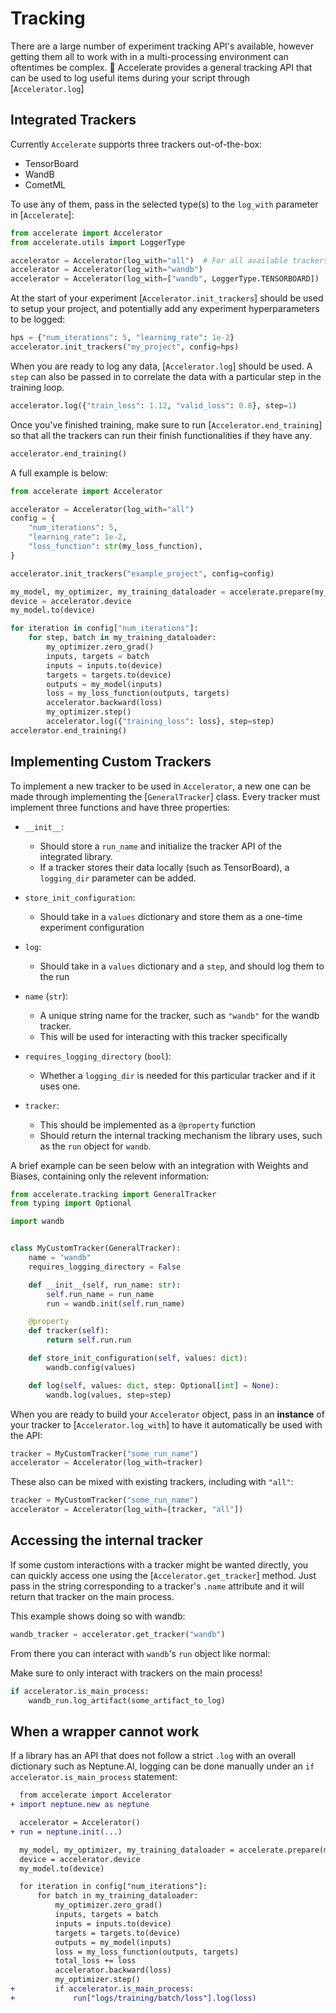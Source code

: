 <!--Copyright 2022 The HuggingFace Team. All rights reserved.

Licensed under the Apache License, Version 2.0 (the "License"); you may not use this file except in compliance with
the License. You may obtain a copy of the License at

http://www.apache.org/licenses/LICENSE-2.0

Unless required by applicable law or agreed to in writing, software distributed under the License is distributed on
an "AS IS" BASIS, WITHOUT WARRANTIES OR CONDITIONS OF ANY KIND, either express or implied. See the License for the
specific language governing permissions and limitations under the License.
-->

# Tracking

There are a large number of experiment tracking API's available, however getting them all to work with in a multi-processing environment can oftentimes be complex.
🤗 Accelerate provides a general tracking API that can be used to log useful items during your script through [`Accelerator.log`]

## Integrated Trackers

Currently `Accelerate` supports three trackers out-of-the-box:

- TensorBoard
- WandB
- CometML

To use any of them, pass in the selected type(s) to the `log_with` parameter in [`Accelerate`]:
```python
from accelerate import Accelerator
from accelerate.utils import LoggerType

accelerator = Accelerator(log_with="all")  # For all available trackers in the environment
accelerator = Accelerator(log_with="wandb")
accelerator = Accelerator(log_with=["wandb", LoggerType.TENSORBOARD])
```

At the start of your experiment [`Accelerator.init_trackers`] should be used to setup your project, and potentially add any experiment hyperparameters to be logged:
```python
hps = {"num_iterations": 5, "learning_rate": 1e-2}
accelerator.init_trackers("my_project", config=hps)
```

When you are ready to log any data, [`Accelerator.log`] should be used.
A `step` can also be passed in to correlate the data with a particular step in the training loop.
```python
accelerator.log({"train_loss": 1.12, "valid_loss": 0.8}, step=1)
```

Once you've finished training, make sure to run [`Accelerator.end_training`] so that all the trackers can run their finish functionalities if they have any.
```python
accelerator.end_training()
```


A full example is below:
```python
from accelerate import Accelerator

accelerator = Accelerator(log_with="all")
config = {
    "num_iterations": 5,
    "learning_rate": 1e-2,
    "loss_function": str(my_loss_function),
}

accelerator.init_trackers("example_project", config=config)

my_model, my_optimizer, my_training_dataloader = accelerate.prepare(my_model, my_optimizer, my_training_dataloader)
device = accelerator.device
my_model.to(device)

for iteration in config["num_iterations"]:
    for step, batch in my_training_dataloader:
        my_optimizer.zero_grad()
        inputs, targets = batch
        inputs = inputs.to(device)
        targets = targets.to(device)
        outputs = my_model(inputs)
        loss = my_loss_function(outputs, targets)
        accelerator.backward(loss)
        my_optimizer.step()
        accelerator.log({"training_loss": loss}, step=step)
accelerator.end_training()
```


## Implementing Custom Trackers

To implement a new tracker to be used in `Accelerator`, a new one can be made through implementing the [`GeneralTracker`] class.
Every tracker must implement three functions and have three properties:
  - `__init__`: 
    - Should store a `run_name` and initialize the tracker API of the integrated library. 
    - If a tracker stores their data locally (such as TensorBoard), a `logging_dir` parameter can be added.
  - `store_init_configuration`: 
    - Should take in a `values` dictionary and store them as a one-time experiment configuration
  - `log`: 
    - Should take in a `values` dictionary and a `step`, and should log them to the run

  - `name` (`str`):
    - A unique string name for the tracker, such as `"wandb"` for the wandb tracker. 
    - This will be used for interacting with this tracker specifically
  - `requires_logging_directory` (`bool`):
    - Whether a `logging_dir` is needed for this particular tracker and if it uses one.
  - `tracker`: 
    - This should be implemented as a `@property` function 
    - Should return the internal tracking mechanism the library uses, such as the `run` object for `wandb`.

A brief example can be seen below with an integration with Weights and Biases, containing only the relevent information:
```python
from accelerate.tracking import GeneralTracker
from typing import Optional

import wandb


class MyCustomTracker(GeneralTracker):
    name = "wandb"
    requires_logging_directory = False

    def __init__(self, run_name: str):
        self.run_name = run_name
        run = wandb.init(self.run_name)

    @property
    def tracker(self):
        return self.run.run

    def store_init_configuration(self, values: dict):
        wandb.config(values)

    def log(self, values: dict, step: Optional[int] = None):
        wandb.log(values, step=step)
```

When you are ready to build your `Accelerator` object, pass in an **instance** of your tracker to [`Accelerator.log_with`] to have it automatically
be used with the API:

```python
tracker = MyCustomTracker("some_run_name")
accelerator = Accelerator(log_with=tracker)
```

These also can be mixed with existing trackers, including with `"all"`:

```python
tracker = MyCustomTracker("some_run_name")
accelerator = Accelerator(log_with=[tracker, "all"])
```

## Accessing the internal tracker 

If some custom interactions with a tracker might be wanted directly, you can quickly access one using the 
[`Accelerator.get_tracker`] method. Just pass in the string corresponding to a tracker's `.name` attribute 
and it will return that tracker on the main process.

This example shows doing so with wandb:

```python
wandb_tracker = accelerator.get_tracker("wandb")
```

From there you can interact with `wandb`'s `run` object like normal:

<Tip warning={true}>
  Make sure to only interact with trackers on the main process!
</Tip>


```python
if accelerator.is_main_process:
    wandb_run.log_artifact(some_artifact_to_log)
```

## When a wrapper cannot work

If a library has an API that does not follow a strict `.log` with an overall dictionary such as Neptune.AI, logging can be done manually under an `if accelerator.is_main_process` statement:
```diff
  from accelerate import Accelerator
+ import neptune.new as neptune

  accelerator = Accelerator()
+ run = neptune.init(...)

  my_model, my_optimizer, my_training_dataloader = accelerate.prepare(my_model, my_optimizer, my_training_dataloader)
  device = accelerator.device
  my_model.to(device)

  for iteration in config["num_iterations"]:
      for batch in my_training_dataloader:
          my_optimizer.zero_grad()
          inputs, targets = batch
          inputs = inputs.to(device)
          targets = targets.to(device)
          outputs = my_model(inputs)
          loss = my_loss_function(outputs, targets)
          total_loss += loss
          accelerator.backward(loss)
          my_optimizer.step()
+         if accelerator.is_main_process:
+             run["logs/training/batch/loss"].log(loss)
```
